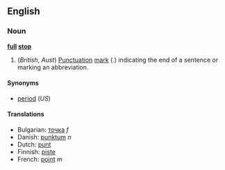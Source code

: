 ==English==

===Noun===
'''[[full]] [[stop]]'''

# (''British'', ''Aust'') [[Punctuation]] [[mark]] (.) indicating the end of a sentence or marking an abbreviation.

====Synonyms====
*[[period]] (''US'')

====Translations====
*Bulgarian: [[точка]] ''f''
*Danish: [[punktum]] ''n''
*Dutch: [[punt]]
*Finnish: [[piste]]
*French: [[point]] ''m''